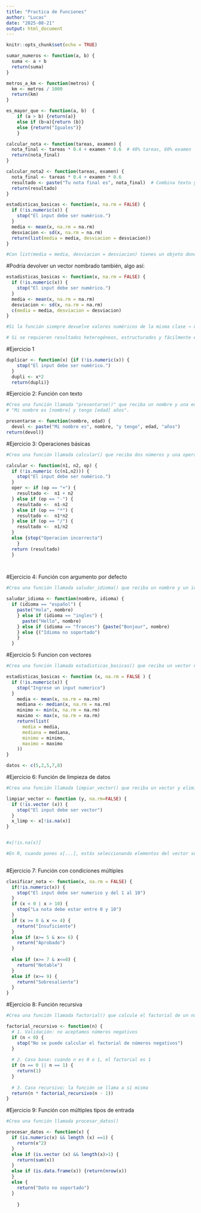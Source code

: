 ```yaml
---
title: "Practica de Funciones"
author: "Lucas"
date: "2025-08-21"
output: html_document
---
```


```r
knitr::opts_chunk$set(echo = TRUE)
```

```r
sumar_numeros <- function(a, b) {
  suma <- a + b
  return(suma)
}

```

```r
metros_a_km <- function(metros) {
  km <- metros / 1000
  return(km)
}

```


```r
es_mayor_que <- function(a, b)  {
    if (a > b) {return(a)} 
    else if (b>a){return (b)}
    else {return("Iguales")}
    }
```

```r
calcular_nota <- function(tareas, examen) {
  nota_final <- tareas * 0.4 + examen * 0.6  # 40% tareas, 60% examen
  return(nota_final)
}

```

```r
calcular_nota2 <- function(tareas, examen) {
  nota_final <- tareas * 0.4 + examen * 0.6
  resultado <- paste("Tu nota final es", nota_final)  # Combina texto y valor
  return(resultado)
}
```

```r
estadisticas_basicas <- function(x, na.rm = FALSE) {
  if (!is.numeric(x)) {
    stop("El input debe ser numérico.")
  }
  media <- mean(x, na.rm = na.rm)
  desviacion <- sd(x, na.rm = na.rm)
  return(list(media = media, desviacion = desviacion))
}

#Con list(media = media, desviacion = desviacion) tienes un objeto donde cada componente está etiquetado. Al llamar la función, puedes acceder por nombre:


```


#Podría devolver un vector nombrado también, algo así:
```r
estadisticas_basicas <- function(x, na.rm = FALSE) {
  if (!is.numeric(x)) {
    stop("El input debe ser numérico.")
  }
  media <- mean(x, na.rm = na.rm)
  desviacion <- sd(x, na.rm = na.rm)
  c(media = media, desviacion = desviacion)
}

#Si la función siempre devuelve valores numéricos de la misma clase → usa un vector nombrado.

# Si se requieren resultados heterogéneos, estructurados y fácilmente extensibles →  una lista (recomendado en la mayoría de funciones estadísticas).

```

#Ejercicio 1
```r
duplicar <- function(x) {if (!is.numeric(x)) {
    stop("El input debe ser numérico.")
  }
  dupli <- x*2
  return(dupli)}
```


#Ejercicio 2: Función con texto
```r
#Crea una función llamada "presentarse()" que reciba un nombre y una edad, y devuelva un mensaje como:
# "Mi nombre es [nombre] y tengo [edad] años".

presentarse <- function(nombre, edad) {
  devol <- paste("Mi nombre es", nombre, "y tengo", edad, "años")
return(devol)}

```

#Ejercicio 3: Operaciones básicas
```r
#Crea una función llamada calcular() que reciba dos números y una operación ("+", "-", "*", "/") y devuelvael resultado

calcular <- function(n1, n2, op) {
  if (!is.numeric (c(n1,n2))) {
    stop("El input debe ser numérico.")
  }
  oper <- if (op == "+") {
    resultado <-  n1 + n2
  } else if (op == "-") {
    resultado <-  n1-n2
  } else if (op == "*") {
    resultado <-  n1*n2
  } else if (op == "/") {
    resultado <-  n1/n2
  }
  else {stop("Operacion incorrecta")
    } 
  return (resultado)
  }

  
```


#Ejercicio 4: Función con argumento por defecto
```r
#Crea una función llamada saludar_idioma() que reciba un nombre y un idioma (por defecto "español"), y devuelva un saludo en ese idioma.

saludar_idioma <- function(nombre, idioma) {
  if (idioma == "español") {
    paste("Hola", nombre)
    } else if (idioma == "ingles") {
      paste("Hello", nombre) 
    } else if (idioma == "frances") {paste("Bonjour", nombre)
    } else {("Idioma no soportado")
    } 
  }

```

#Ejercicio 5: Funcion con vectores
```r
#Crea una función llamada estadisticas_basicas() que reciba un vector numérico y devuelva una lista con lamedia, mediana, mínimo y máximo.

estadisticas_basicas <- function (x, na.rm = FALSE ) {
  if (!is.numeric(x)) {
    stop("Ingrese un input numerico")
  }
    media <- mean(x, na.rm = na.rm)
    mediana <- median(x, na.rm = na.rm)
    minimo <- min(x, na.rm = na.rm)
    maximo <- max(x, na.rm = na.rm)
    return(list(
      media = media,
      mediana = mediana,
      minimo = minimo,
      maximo = maximo
    ))
}

datos <- c(5,2,5,7,8)

```


#Ejercicio 6: Función de limpieza de datos
```r
#Crea una función llamada limpiar_vector() que reciba un vector y elimine los valores NA, devolviendo elvector limpio.

limpiar_vector <- function (y, na.rm=FALSE) {
  if (!is.vector (x)) {
    stop("El input debe ser vector")
  }
  x_limp <- x[!is.na(x)]
}


#x[!is.na(x)] 

#En R, cuando pones x[...], estás seleccionando elementos del vector según el índice o condición dentro de los corchetes. Aquí le decimos: “dame los valores de x donde !is.na(x) es TRUE”.
  
```

#Ejercicio 7: Función con condiciones múltiples
```r

clasificar_nota <- function(x, na.rm = FALSE) {
  if(!is.numeric(x)) {
    stop("El input debe ser numerico y del 1 al 10")
  }
  if (x < 0 | x > 10) {
    stop("La nota debe estar entre 0 y 10")
  }
  if (x >= 0 & x <= 4) {
    return("Insuficiente")
  }
  else if (x>= 5 & x<= 6) {
    return("Aprobado")
  }
  
  else if (x>= 7 & x<=8) {
    return("Notable")
  }
  else if (x>= 9) {
    return("Sobresaliente")
  }
}

```

#Ejercicio 8: Función recursiva
```r
#Crea una función llamada factorial() que calcule el factorial de un número usando recursividad

factorial_recursivo <- function(n) {
  # 1. Validación: no aceptamos números negativos
  if (n < 0) {
    stop("No se puede calcular el factorial de números negativos")
  }
  
  # 2. Caso base: cuando n es 0 o 1, el factorial es 1
  if (n == 0 || n == 1) {
    return(1)
  }
  
  # 3. Caso recursivo: la función se llama a sí misma
  return(n * factorial_recursivo(n - 1))
}


```

#Ejercicio 9: Función con múltiples tipos de entrada
```r
#Crea una función llamada procesar_datos()

procesar_datos <- function(x) { 
  if (is.numeric(x) && length (x) ==1) {
    return(x^2)
  }
  else if (is.vector (x) && length(x)>1) {
    return(sum(x))
  }
  else if (is.data.frame(x)) {return(nrow(x))
  }
  else {
    return("Dato no soportado")
  }
  
    }

```

